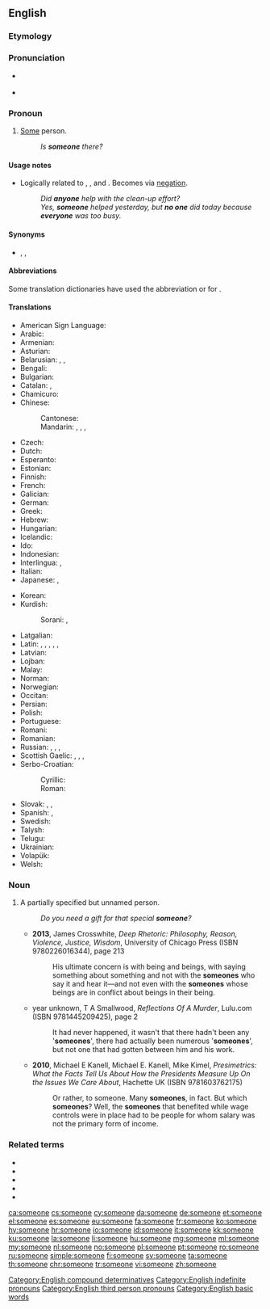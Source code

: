 ==English==

===Etymology===
{{compound|some|one|lang=en}}

===Pronunciation===
* {{a|RP}} {{IPA|/ˈsʌmwʌn/|lang=en}}
* {{audio|en-us-someone.ogg|Audio (US)|lang=en}}

===Pronoun===
{{en-pron}}

# [[some|Some]] person.
#: ''Is '''someone''' there?''

====Usage notes====
* Logically related to {{m|en|anyone}}, {{m|en|everyone}}, and {{m|en|no one}}. Becomes {{m|en|no one}} via [[negation]].
*: ''Did '''anyone''' help with the clean-up effort?''
*: ''Yes, '''someone''' helped yesterday, but '''no one''' did today because '''everyone''' was too busy.''

====Synonyms====
* {{l|en|anybody}}, {{l|en|anyone}}, {{l|en|somebody}}

====Abbreviations====
Some translation dictionaries have used the abbreviation {{m|en|s.o.}} or {{m|en|so}} for {{m|en|someone}}.

====Translations====
{{trans-top|some person}}
* American Sign Language: {{t|ase|1@InsideNeckhigh-FingerUpPalmBack CirclesHoriz}}
* Arabic: {{t+|ar|أَحَد}}
* Armenian: {{t+|hy|մեկ|alt=մեկը}}
* Asturian: {{t|ast|daquién}}
* Belarusian: {{t|be|хто́сьці|sc=Cyrl}}, {{t|be|хтось|sc=Cyrl}}, {{t|be|не́хта|sc=Cyrl}}
* Bengali: {{t|bn|কেউ একটা|sc=Beng}}
* Bulgarian: {{t|bg|някой|tr=njakoj}}
* Catalan: {{t+|ca|algú}}, {{t|ca|qualcú}}
* Chamicuro: {{t|ccc|ana'shanaye}}
* Chinese:
*: Cantonese: {{t|yue|有人|tr=jau5 jan4|sc=Hani}}
*: Mandarin: {{t+|cmn|有人|tr=yǒurén|sc=Hani}}, {{t+|cmn|某人|tr=mǒurén|sc=Hani}}, {{t+|cmn|誰|sc=Hani}}, {{t+|cmn|谁|tr=shéi, shuí|sc=Hani}}
* Czech: {{t+|cs|někdo}}
* Dutch: {{t+|nl|iemand}}
* Esperanto: {{t+|eo|iu}}
* Estonian: {{t+|et|keegi}}
* Finnish: {{t+|fi|joku}}
* French: {{t+|fr|quelqu'un}}
* Galician: {{t+|gl|alguén}}
* German: {{t+|de|jemand}}
* Greek: {{t+|el|κάποιος}}
* Hebrew: {{t|he|מישהו}}
* Hungarian: {{t+|hu|valaki}}
* Icelandic: {{t+|is|einhver}}
* Ido: {{t+|io|ulu}}
* Indonesian: {{t+|id|seseorang}}
* Interlingua: {{t|ia|alicuno}}, {{t|ia|alcuno}}
* Italian: {{t+|it|qualcuno}}
* Japanese: {{t|ja|誰か|tr=だれか, dare-ka}}, {{t|ja|或る人|tr=あるひと, aru hito}}
{{trans-mid}}
* Korean: {{t|ko|누군가|tr=nugunga}}
* Kurdish:
*: Sorani: {{t|ku|یه‌کێک|tr=yekék|sc=ku-Arab}}, {{t|ku|که‌سێک|tr=kesék|sc=ku-Arab}}
* Latgalian: {{t|ltg|kaids}}
* Latin: {{t+|la|aliquis|m|f}}, {{t|la|aliquid|n}}, {{t+|la|quidam|m|f}}, {{t+|la|quidam|n}}, {{t|la|quiddam|n}}, {{t|la|quaedam|f}}
* Latvian: {{t+|lv|kāds}}
* Lojban: {{t|jbo|zo'e}}
* Malay: {{t|ms|seseorang}}
* Norman: {{t|nrf|tchitch'un}}
* Norwegian: {{t+|no|noen}}
* Occitan: {{t+|oc|qualqu'un}}
* Persian: {{t+|fa|کسی|tr=kasi}}
* Polish: {{t+|pl|ktoś}}
* Portuguese: {{t+|pt|alguém}}
* Romani: {{t|rom|varekon}}
* Romanian: {{t+|ro|cineva}}
* Russian: {{t+|ru|кто́-то}}, {{t+|ru|кто-нибу́дь}}, {{t+|ru|не́кто}}, {{t+|ru|кто-ли́бо}}
* Scottish Gaelic: {{t|gd|cuideigin}}, {{qualifier|male}} {{t|gd|duin'-eigin}}, {{qualifier|male}} {{t|gd|feareigin}}, {{qualifier|female}} {{t|gd|tè-eigin}}
* Serbo-Croatian:
*: Cyrillic: {{t|sh|неко}}
*: Roman: {{t+|sh|neko}}
* Slovak: {{t|sk|niekto}}, {{t|sk|dakto}}, {{t|sk|voľakto}}
* Spanish: {{t+|es|alguien}}, {{t+|es|alguno}}
* Swedish: {{t+|sv|någon}}
* Talysh: {{t|tly|ای نفری|tr=i nafari|sc=fa-Arab}}
* Telugu: {{t|te|ఎవరో|tr=evarO}}
* Ukrainian: {{t+|uk|хтось|tr=xtos'}}
* Volapük: {{t+|vo|ek}}
* Welsh: {{t+|cy|rhywun|m}}
{{trans-bottom}}

===Noun===
{{en-noun}}

# A partially specified but unnamed person.
#: ''Do you need a gift for that special '''someone'''?''
#* '''2013''', James Crosswhite, ''Deep Rhetoric: Philosophy, Reason, Violence, Justice, Wisdom'', University of Chicago Press (ISBN 9780226016344), page 213
#*: His ultimate concern is with being and beings, with saying something about something and not with the '''someones''' who say it and hear it—and not even with the '''someones''' whose beings are in conflict about beings in their being.
#* year unknown, T A Smallwood, ''Reflections Of A Murder'', Lulu.com (ISBN 9781445209425), page 2
#*: It had never happened, it wasn&#39;t that there hadn&#39;t been any &#39;'''someones'''&#39;, there had actually been numerous &#39;'''someones'''&#39;, but not one that had gotten between him and his work.
#* '''2010''', Michael E Kanell, Michael E. Kanell, Mike Kimel, ''Presimetrics: What the Facts Tell Us About How the Presidents Measure Up On the Issues We Care About'', Hachette UK (ISBN 9781603762175)
#*: Or rather, to someone. Many '''someones''', in fact. But which '''someones'''? Well, the '''someones''' that benefited while wage controls were in place had to be people for whom salary was not the primary form of income.

===Related terms===
* {{l|en|no one}}
* {{l|en|everyone}}
* {{l|en|anyone}}
* {{l|en|somewhere}}
* {{l|en|something}}

[[Category:English compound determinatives]]
[[Category:English indefinite pronouns]]
[[Category:English third person pronouns]]

[[Category:English basic words]]

[[ca:someone]]
[[cs:someone]]
[[cy:someone]]
[[da:someone]]
[[de:someone]]
[[et:someone]]
[[el:someone]]
[[es:someone]]
[[eu:someone]]
[[fa:someone]]
[[fr:someone]]
[[ko:someone]]
[[hy:someone]]
[[hr:someone]]
[[io:someone]]
[[id:someone]]
[[it:someone]]
[[kk:someone]]
[[ku:someone]]
[[la:someone]]
[[li:someone]]
[[hu:someone]]
[[mg:someone]]
[[ml:someone]]
[[my:someone]]
[[nl:someone]]
[[no:someone]]
[[pl:someone]]
[[pt:someone]]
[[ro:someone]]
[[ru:someone]]
[[simple:someone]]
[[fi:someone]]
[[sv:someone]]
[[ta:someone]]
[[th:someone]]
[[chr:someone]]
[[tr:someone]]
[[vi:someone]]
[[zh:someone]]